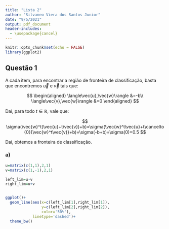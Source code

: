 ```yaml
---
title: "Lista 2"
author: "Silvaneo Viera dos Santos Junior"
date: "9/5/2021"
output: pdf_document
header-includes:
  - \usepackage{cancel}
---
```


```r
knitr::opts_chunk$set(echo = FALSE)
library(ggplot2)
```

## Questão 1

A cada item, para encontrar a região de fronteira de classificação, basta que encontremos $\vec{u}$ e $\vec{v}$ tais que:

$$
\begin{aligned}
\langle\vec{u},\vec{w}\rangle &=-b\\
\langle\vec{v},\vec{w}\rangle &=0
\end{aligned}
$$

Daí, para todo $t \in \mathbb{R}$, vale que:

$$
\sigma(\vec{w}^t(\vec{u}+t\vec{v})+b)=\sigma(\vec{w}^t\vec{u}+t\cancelto{0}{\vec{w}^t\vec{v}}+b)=\sigma(-b+b)=\sigma(0)=0.5
$$

Daí, obtemos a fronteira de classificação.

### a)

```r
u=matrix(c(1,1),2,1)
v=matrix(c(1,-1),2,1)

left_lim=u-v
right_lim=u+v


ggplot()+
  geom_line(aes(x=c(left_lim[1],right_lim[1]),
                y=c(left_lim[2],right_lim[2]),
                color='50%'),
            linetype='dashed')+
  theme_bw()
```


